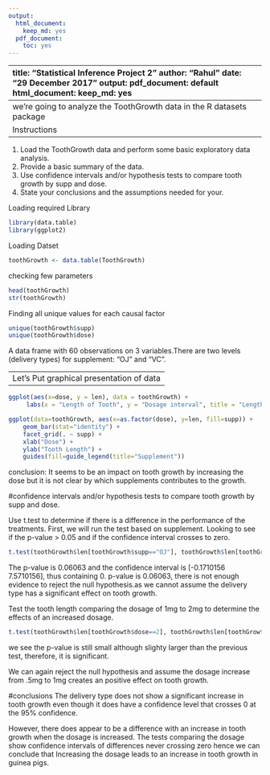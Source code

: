 ```yaml
---
output:
  html_document: 
    keep_md: yes
  pdf_document: 
    toc: yes
---
```

---
title: "Statistical Inference Project 2"
author: "Rahul"
date: "29 December 2017"
output:
  pdf_document: default
  html_document:
    keep_md: yes
----------------------------------------------------------------------------------
we're going to analyze the ToothGrowth data in the R datasets package

Instructions
----------------------------------------------------------------------------------

1) Load the ToothGrowth data and perform some basic exploratory data analysis.
2) Provide a basic summary of the data.
3) Use confidence intervals and/or hypothesis tests to compare tooth growth by supp and dose.
4) State your conclusions and the assumptions needed for your.

Loading required Library
```r
library(data.table)
library(ggplot2)
```

Loading Datset
```r
toothGrowth <- data.table(ToothGrowth)
```

checking few parameters
```r
head(toothGrowth)
str(toothGrowth)
```

Finding all unique values for each causal factor
```r
unique(toothGrowth$supp)
unique(toothGrowth$dose)
```

A data frame with 60 observations on 3 variables.There are two levels (delivery types) for supplement: "OJ" and "VC".

------------------------------------------------
Let's Put graphical presentation of data
--------------------------------------------------

```r
ggplot(aes(x=dose, y = len), data = toothGrowth) + 
     labs(x = "Length of Tooth", y = "Dosage interval", title = "Lengths of Tooth by Dosage Vs Supplement")         +geom_point(aes(color = supp))
```


```r
ggplot(data=toothGrowth, aes(x=as.factor(dose), y=len, fill=supp)) +
    geom_bar(stat="identity") +
    facet_grid(. ~ supp) +
    xlab("Dose") +
    ylab("Tooth Length") +
    guides(fill=guide_legend(title="Supplement"))
```

conclusion: It seems to be an impact on tooth growth by increasing the dose but it is not clear by which supplements contributes to the growth.

#confidence intervals and/or hypothesis tests to compare tooth growth by supp and dose.

Use t.test to determine if there is a difference in the performance of the treatments. First, we will run the test based on supplement. Looking to see if the p-value > 0.05 and if the confidence interval crosses to zero.

```r
t.test(toothGrowth$len[toothGrowth$supp=="OJ"], toothGrowth$len[toothGrowth$supp=="VC"], paired = FALSE, var.equal = FALSE)
```

The p-value is 0.06063 and the confidence interval is [-0.1710156 7.5710156], thus containing 0.
p-value is 0.06063, there is not enough evidence to reject the null hypothesis.as we
cannot assume the delivery type has a significant effect on tooth growth.

Test the tooth length comparing the dosage of 1mg to 2mg to determine the effects of an increased dosage.
```r
t.test(toothGrowth$len[toothGrowth$dose==2], toothGrowth$len[toothGrowth$dose==1], paired = FALSE, var.equal = TRUE)
```

we see the p-value is still small although slighty larger than the previous test, therefore, it is significant.

We can again reject the null hypothesis and assume the dosage increase from .5mg to 1mg creates an positive effect on tooth growth.

#conclusions
The delivery type does not show a significant increase in tooth growth even though it does have a confidence level that crosses 0 at the 95% confidence.

However, there does appear to be a difference with an increase in tooth growth when the dosage is increased. The tests comparing the dosage show confidence intervals of differences never crossing zero
hence we can conclude that Increasing the dosage leads to an increase in tooth growth in guinea pigs.

